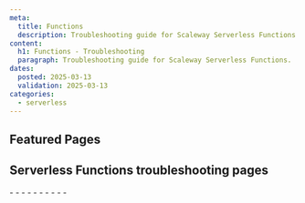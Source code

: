 ```yaml
---
meta:
  title: Functions
  description: Troubleshooting guide for Scaleway Serverless Functions.
content:
  h1: Functions - Troubleshooting
  paragraph: Troubleshooting guide for Scaleway Serverless Functions.
dates:
  posted: 2025-03-13
  validation: 2025-03-13
categories:
  - serverless
---
```


<ProductHeader
  productName="Functions troubleshooting"
  productLogo="functions"
  description="Find resources for resolving issues with Scaleway Serverless Functions."
/>

## Featured Pages

<Grid>
    <DefaultCard 
      title="Serverless Functions FAQ"
      description="General info on Serverless Functions."
      url="/serverless-functions/faq"
      label="See more"
    />
    <DefaultCard 
      title="Methods to deploy Serverless Functions"
      description="Find the best way to deploy Functions."
      url="/serverless-functions/reference-content/deploy-function/"
      label="See more"
    />
    <DefaultCard 
      title="Functions limitations" 
      description="Technical limitations of Serverless Functions."
      url="/serverless-functions/reference-content/functions-limitations/"
      label="See more"
    />
</Grid>
<Grid>
    <DefaultCard 
      title="Serverless Functions billing"
      description="Detailed pricing model."
      url="/serverless-functions/reference-content/functions-billing/"
      label="See more"
    />
    <DefaultCard 
      title="Serverless Functions handler reference"
      description="Understand the behavior of handlers."
      url="/serverless-functions/reference-content/functions-handlers/"
      label="See more"
    />
    <DefaultCard 
      title="Differences between Serverless Jobs, Containers and Functions"
      description="Differences between Serverless products."
      url="/serverless-functions/reference-content/difference-jobs-functions-containers/"
      label="See more"
    />
</Grid>

## Serverless Functions troubleshooting pages 

<LinksList>
  - <LinkList to="/serverless-functions/troubleshooting/cannot-create-namespace/" label="I am unable to create a Serverless Functions namespace" />
  - <LinkList to="/serverless-functions/troubleshooting/cannot-inject-secret-variable/" label="My secrets and variables are not injected properly in my function" />
  - <LinkList to="/serverless-functions/troubleshooting/function-build-error/" label="My function does not build properly" />
  - <LinkList to="/serverless-functions/troubleshooting/function-in-error-state/" label="My function is in an error state" />
  - <LinkList to="/serverless-functions/troubleshooting/function-stopped-after-redeploy/" label="My function stopped working after a redeploy" />
  - <LinkList to="/serverless-functions/troubleshooting/handler-not-found/" label="Unable to find the function handler" />
  - <LinkList to="/serverless-functions/troubleshooting/tests-fail-on-function/" label="Tests fail on Serverless Functions" />
  - <LinkList to="/serverless-functions/troubleshooting/timeout-error/" label="I am experiencing timeout errors" />
  - <LinkList to="/serverless-functions/troubleshooting/too-many-retries/" label="My function fails after trying too many times" />
  - <LinkList to="/serverless-functions/troubleshooting/function-clock-drift/" label="I am experiencing clock drift with my Serverless Functions" />
</LinksList>